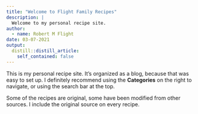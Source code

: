 ```yaml
---
title: "Welcome to Flight Family Recipes"
description: |
  Welcome to my personal recipe site.
author:
  - name: Robert M Flight 
date: 03-07-2021
output:
  distill::distill_article:
    self_contained: false
---
```


This is my personal recipe site. 
It's organized as a blog, because that was easy to set up.
I definitely recommend using the **Categories** on the right to navigate, or using the search bar at the top.

Some of the recipes are original, some have been modified from other sources. 
I include the original source on every recipe.
